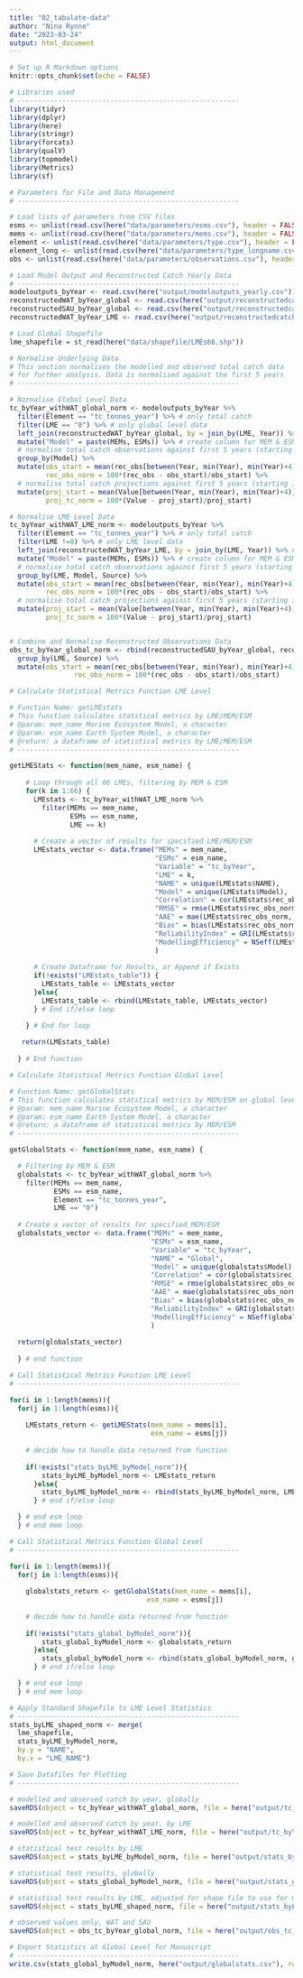 ```yaml
---
title: "02_tabulate-data"
author: "Nina Rynne"
date: "2023-03-24"
output: html_document
---
```


```r

# Set up R Markdown options
knitr::opts_chunk$set(echo = FALSE)

```

```r

# Libraries used
# -------------------------------------------------------
library(tidyr)
library(dplyr)
library(here)
library(stringr)
library(forcats)
library(qualV)
library(topmodel)
library(Metrics)
library(sf)

```

```r

# Parameters for File and Data Management
# -------------------------------------------------------

# Load lists of parameters from CSV files
esms <- unlist(read.csv(here("data/parameters/esms.csv"), header = FALSE))
mems <- unlist(read.csv(here("data/parameters/mems.csv"), header = FALSE))
element <- unlist(read.csv(here("data/parameters/type.csv"), header = FALSE))
element_long <- unlist(read.csv(here("data/parameters/type_longname.csv"), header = FALSE))
obs <- unlist(read.csv(here("data/parameters/observations.csv"), header = FALSE))

```

```r

# Load Model Output and Reconstructed Catch Yearly Data
# -------------------------------------------------------
modeloutputs_byYear <- read.csv(here("output/modeloutputs_yearly.csv"))
reconstructedWAT_byYear_global <- read.csv(here("output/reconstructedcatch_WAT_global.csv"))
reconstructedSAU_byYear_global <- read.csv(here("output/reconstructedcatch_SAU_global.csv"))
reconstructedWAT_byYear_LME <- read.csv(here("output/reconstructedcatch_WAT_LME.csv"))

# Load Global Shapefile
lme_shapefile = st_read(here("data/shapefile/LMEs66.shp")) 

```

```r

# Normalise Underlying Data
# This section normalises the modelled and observed total catch data
# for further analysis. Data is normalised against the first 5 years
# -------------------------------------------------------

# Normalise Global Level Data
tc_byYear_withWAT_global_norm <- modeloutputs_byYear %>%
  filter(Element == "tc_tonnes_year") %>% # only total catch
  filter(LME == "0") %>% # only global level data
  left_join(reconstructedWAT_byYear_global, by = join_by(LME, Year)) %>% # add Watson observations
  mutate("Model" = paste(MEMs, ESMs)) %>% # create column for MEM & ESM ID combined
  # normalise total catch observations against first 5 years (starting 1971 for CMIP5, 1950 for CMIP6)
  group_by(Model) %>%
  mutate(obs_start = mean(rec_obs[between(Year, min(Year), min(Year)+4)]),
         rec_obs_norm = 100*(rec_obs - obs_start)/obs_start) %>%
  # normalise total catch projections against first 5 years (starting 1971 for CMIP5, 1950 for CMIP6)
  mutate(proj_start = mean(Value[between(Year, min(Year), min(Year)+4)]),
         proj_tc_norm = 100*(Value - proj_start)/proj_start)

# Normalise LME Level Data
tc_byYear_withWAT_LME_norm <- modeloutputs_byYear %>%
  filter(Element == "tc_tonnes_year") %>% # only total catch
  filter(LME !=0) %>% # only LME level data
  left_join(reconstructedWAT_byYear_LME, by = join_by(LME, Year)) %>% # add Watson observations
  mutate("Model" = paste(MEMs, ESMs)) %>% # create column for MEM & ESM ID combined
  # normalise total catch observations against first 5 years (starting 1971 for CMIP5, 1950 for CMIP6)
  group_by(LME, Model, Source) %>%
  mutate(obs_start = mean(rec_obs[between(Year, min(Year), min(Year)+4)]),
         rec_obs_norm = 100*(rec_obs - obs_start)/obs_start) %>%
  # normalise total catch projections against first 5 years (starting 1971 for CMIP5, 1950 for CMIP6)
  mutate(proj_start = mean(Value[between(Year, min(Year), min(Year)+4)]),
         proj_tc_norm = 100*(Value - proj_start)/proj_start)


# Combine and Normalise Reconstructed Observations Data
obs_tc_byYear_global_norm <- rbind(reconstructedSAU_byYear_global, reconstructedWAT_byYear_global) %>%
  group_by(LME, Source) %>%
  mutate(obs_start = mean(rec_obs[between(Year, min(Year), min(Year)+4)]),
                rec_obs_norm = 100*(rec_obs - obs_start)/obs_start)


```


```r

# Calculate Statistical Metrics Function LME Level

# Function Name: getLMEstats
# This function calculates statstical metrics by LME/MEM/ESM
# @param: mem_name Marine Ecosystem Model, a character
# @param: esm_name Earth System Model, a character
# @return: a dataframe of statistical metrics by LME/MEM/ESM
# -------------------------------------------------------

getLMEStats <- function(mem_name, esm_name) {
  
    # Loop through all 66 LMEs, filtering by MEM & ESM
    for(k in 1:66) {
      LMEstats <- tc_byYear_withWAT_LME_norm %>%
        filter(MEMs == mem_name,
               ESMs == esm_name,
               LME == k)
      
      # Create a vector of results for specified LME/MEM/ESM
      LMEstats_vector <- data.frame("MEMs" = mem_name,
                                    "ESMs" = esm_name,
                                    "Variable" = "tc_byYear",
                                    "LME" = k,
                                    "NAME" = unique(LMEstats$NAME),
                                    "Model" = unique(LMEstats$Model),
                                    "Correlation" = cor(LMEstats$rec_obs_norm, LMEstats$proj_tc_norm),
                                    "RMSE" = rmse(LMEstats$rec_obs_norm, LMEstats$proj_tc_norm),
                                    "AAE" = mae(LMEstats$rec_obs_norm, LMEstats$proj_tc_norm),
                                    "Bias" = bias(LMEstats$rec_obs_norm, LMEstats$proj_tc_norm),
                                    "ReliabilityIndex" = GRI(LMEstats$rec_obs_norm, LMEstats$proj_tc_norm),
                                    "ModellingEfficiency" = NSeff(LMEstats$rec_obs_norm, LMEstats$proj_tc_norm)
                                    )
      
      # Create Dataframe for Results, or Append if Exists
      if(!exists("LMEstats_table")) {
        LMEstats_table <- LMEstats_vector
      }else{
        LMEstats_table <- rbind(LMEstats_table, LMEstats_vector)
      } # End if/else loop

    } # End for loop
 
   return(LMEstats_table)
   
  } # End function

```

```r

# Calculate Statistical Metrics Function Global Level

# Function Name: getGlobalStats
# This function calculates statstical metrics by MEM/ESM on global level data
# @param: mem_name Marine Ecosystem Model, a character
# @param: esm_name Earth System Model, a character
# @return: a dataframe of statistical metrics by MEM/ESM
# -------------------------------------------------------

getGlobalStats <- function(mem_name, esm_name) {

  # Filtering by MEM & ESM
  globalstats <- tc_byYear_withWAT_global_norm %>%
    filter(MEMs == mem_name,
           ESMs == esm_name,
           Element == "tc_tonnes_year",
           LME == "0") 
  
  # Create a vector of results for specified MEM/ESM
  globalstats_vector <- data.frame("MEMs" = mem_name,
                                   "ESMs" = esm_name,
                                   "Variable" = "tc_byYear",
                                   "NAME" = "Global",
                                   "Model" = unique(globalstats$Model),
                                   "Correlation" = cor(globalstats$rec_obs_norm, globalstats$proj_tc_norm),
                                   "RMSE" = rmse(globalstats$rec_obs_norm, globalstats$proj_tc_norm),
                                   "AAE" = mae(globalstats$rec_obs_norm, globalstats$proj_tc_norm),
                                   "Bias" = bias(globalstats$rec_obs_norm, globalstats$proj_tc_norm),
                                   "ReliabilityIndex" = GRI(globalstats$rec_obs_norm, globalstats$proj_tc_norm),
                                   "ModellingEfficiency" = NSeff(globalstats$rec_obs_norm, globalstats$proj_tc_norm)
                                   )
  
  return(globalstats_vector)
  
  } # end function

```

```r

# Call Statistical Metrics Function LME Level
# -------------------------------------------------------

for(i in 1:length(mems)){
  for(j in 1:length(esms)){
    
    LMEstats_return <- getLMEStats(mem_name = mems[i],
                                   esm_name = esms[j])
    
    # decide how to handle data returned from function
    
    if(!exists("stats_byLME_byModel_norm")){
        stats_byLME_byModel_norm <- LMEstats_return
      }else{
        stats_byLME_byModel_norm <- rbind(stats_byLME_byModel_norm, LMEstats_return)
      } # end if/else loop

  } # end esm loop
  } # end mem loop

```

```r

# Call Statistical Metrics Function Global Level
# -------------------------------------------------------

for(i in 1:length(mems)){
  for(j in 1:length(esms)){
    
    globalstats_return <- getGlobalStats(mem_name = mems[i],
                                  esm_name = esms[j])
    
    # decide how to handle data returned from function
    
    if(!exists("stats_global_byModel_norm")){
        stats_global_byModel_norm <- globalstats_return
      }else{
        stats_global_byModel_norm <- rbind(stats_global_byModel_norm, globalstats_return)
      } # end if/else loop

  } # end esm loop
  } # end mem loop

```

```r

# Apply Standard Shapefile to LME Level Statistics
# -------------------------------------------------------
stats_byLME_shaped_norm <- merge(
  lme_shapefile,
  stats_byLME_byModel_norm,
  by.y = "NAME",
  by.x = "LME_NAME")

```


```r

# Save Datafiles for Plotting
# -------------------------------------------------------

# modelled and observed catch by year, globally
saveRDS(object = tc_byYear_withWAT_global_norm, file = here("output/tc_byYear_withWAT_global_norm.rds"))

# modelled and observed catch by year, by LME
saveRDS(object = tc_byYear_withWAT_LME_norm, file = here("output/tc_byYear_withWAT_LME_norm.rds"))

# statistical test results by LME
saveRDS(object = stats_byLME_byModel_norm, file = here("output/stats_byLME_byModel_norm.rds"))

# statistical test results, globally
saveRDS(object = stats_global_byModel_norm, file = here("output/stats_global_byModel_norm.rds"))

# statistical test results by LME, adjusted for shape file to use for map plots
saveRDS(object = stats_byLME_shaped_norm, file = here("output/stats_byLME_shaped_norm.rds"))

# observed values only, WAT and SAU 
saveRDS(object = obs_tc_byYear_global_norm, file = here("output/obs_tc_byYear_global_norm.rds"))

```

```r

# Export Statistics at Global Level for Manuscript
# -------------------------------------------------------
write.csv(stats_global_byModel_norm, here("output/globalstats.csv"), row.names = TRUE)

```
